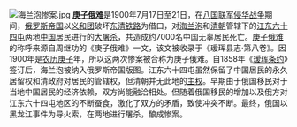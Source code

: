 [[File:海兰泡惨案.jpg|left]]
'''[[庚子俄难|庚子俄难]]'''是1900年7月17日至21日，在[[八国联军侵华战争|八国联军侵华战争]]期间，[[俄罗斯帝国|俄罗斯帝国]]以[[义和团|义和团]]破坏[[东清铁路|东清铁路]]为借口，对[[海兰泡|海兰泡]]和[[清朝|清朝]]管辖下的[[江东六十四屯|江东六十四屯]]两地[[中国|中国]]居民进行的[[大屠杀|大屠杀]]，共造成约7000名中国无辜居民死亡。[[庚子俄难|庚子俄难]]的称呼来源自周继功的《庚子俄难》一文，该文被收录于《瑷珲县志·第八卷》。因1900年是[[农历|农历]][[庚子|庚子]]年，所以这两次惨案被合称为庚子俄难。自1858年《[[瑷珲条约|瑷珲条约]]》签订后，海兰泡被纳入俄罗斯帝国版图。江东六十四屯虽然保留了中国居民的永久居留权和清政府对居民的管辖权，但清朝并无此地的[[主权|主权]]。早期由于俄国移民对于当地中国居民的经济依赖，双方尚能融洽相处。但随着俄国移民的增加以及俄方对江东六十四屯地区的不断蚕食，激化了双方的矛盾，致使冲突不断。最终，俄国以黑龙江事件为导火索，在两地进行屠杀，酿成惨案。